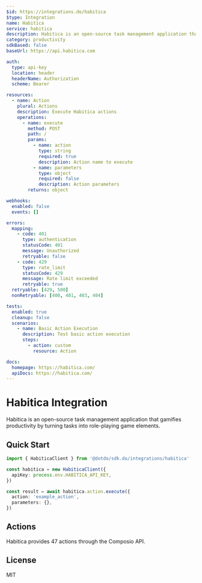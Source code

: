 ```yaml
---
$id: https://integrations.do/habitica
$type: Integration
name: Habitica
service: habitica
description: Habitica is an open-source task management application that gamifies productivity by turning tasks into role-playing game elements.
category: productivity
sdkBased: false
baseUrl: https://api.habitica.com

auth:
  type: api-key
  location: header
  headerName: Authorization
  scheme: Bearer

resources:
  - name: Action
    plural: Actions
    description: Execute Habitica actions
    operations:
      - name: execute
        method: POST
        path: /
        params:
          - name: action
            type: string
            required: true
            description: Action name to execute
          - name: parameters
            type: object
            required: false
            description: Action parameters
        returns: object

webhooks:
  enabled: false
  events: []

errors:
  mapping:
    - code: 401
      type: authentication
      statusCode: 401
      message: Unauthorized
      retryable: false
    - code: 429
      type: rate_limit
      statusCode: 429
      message: Rate limit exceeded
      retryable: true
  retryable: [429, 500]
  nonRetryable: [400, 401, 403, 404]

tests:
  enabled: true
  cleanup: false
  scenarios:
    - name: Basic Action Execution
      description: Test basic action execution
      steps:
        - action: custom
          resource: Action

docs:
  homepage: https://habitica.com/
  apiDocs: https://habitica.com/
---
```


# Habitica Integration

Habitica is an open-source task management application that gamifies productivity by turning tasks into role-playing game elements.

## Quick Start

```typescript
import { HabiticaClient } from '@dotdo/sdk.do/integrations/habitica'

const habitica = new HabiticaClient({
  apiKey: process.env.HABITICA_API_KEY,
})

const result = await habitica.action.execute({
  action: 'example_action',
  parameters: {},
})
```

## Actions

Habitica provides 47 actions through the Composio API.

## License

MIT
